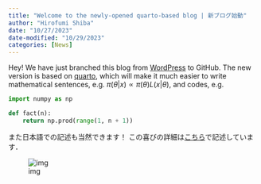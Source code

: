 ```yaml
---
title: "Welcome to the newly-opened quarto-based blog | 新ブログ始動"
author: "Hirofumi Shiba"
date: "10/27/2023"
date-modified: "10/29/2023"
categories: [News]
---
```


Hey! We have just branched this blog from [WordPress](https://anomath.com) to GitHub.
The new version is based on [quarto](https://quarto.org/docs/websites/), which will make it much easier to write mathematical sentences, e.g. $\pi(\theta|x) \propto \pi(\theta)
L(x|\theta)$, and codes, e.g. 

```python
import numpy as np

def fact(n):
    return np.prod(range(1, n + 1))
```

また日本語での記述も当然できます！
この喜びの詳細は[こちら](https://162348.github.io/posts/2023-11-4/)で記述しています．

![img](img.png)